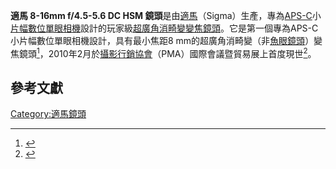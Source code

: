 {{Infobox photographic lenses
| name         = 8-16mm f/4.5-5.6 DC HSM
| image        = [[File:Sigma_8-16_Lens_for_Canon.jpg|220px]]
| maker        = [[適馬|適馬]]（Sigma）
| feat-is      = [[Image:X_mark.svg|15px]] 無
| feat-usm     = [[Image:Yes_check.svg|15px]] 有
| feat-sbf     = 
| feat-macro   = [[Image:X_mark.svg|15px]] 無
| feat-special = 
| type         = 
| application  = 數位單眼相機專用<br>消費級超廣角變焦鏡頭
| flength      = 8-16 mm
| fov          = 114.5° - 75.7°
| aperture     = f/4.5/22 - f/5.6/29
| groups       = 11
| elements     = 15
| diaphragm    = 7
| close-dist   = 24 cm (9.4 in)
| max-mag      = 1:7.8
| weight       = 555 g (16.4 oz)
| max-diameter = 75 mm
| max-length   = 106 mm
| filter       = N/A
| hood         = [[Image:Yes_check.svg|15px]] 有
| av-horiz     = 
| av-vert      = 
| av-diag      = 
| start        = 2010年2月
| msrp         = $1100 USD
}}
'''適馬 8-16mm f/4.5-5.6 DC HSM 鏡頭'''是由[[適馬|適馬]]（Sigma）生產，專為[[先進攝影系統C型|APS-C]]小[[影像感測元件|片幅]][[數位單眼相機|數位單眼相機]]設計的玩家級[[超廣角鏡頭|超廣角]][[消畸變鏡頭|消畸變]][[變焦鏡頭|變焦鏡頭]]。它是第一個專為APS-C小片幅數位單眼相機設計，具有最小焦距8 mm的超廣角消畸變（非[[魚眼鏡頭|魚眼鏡頭]]）變焦鏡頭<ref name=Sigma>{{cite web |author=Sigma Corporation |title=8-16mm f/4.5-5.6 DC HSM |url=http://www.sigmaphoto.com/shop/8-16mm-f45-56-dc-hsm-sigma |year=2010 |accessdate=2012-08-26 |archive-url=https://web.archive.org/web/20120822090418/http://www.sigmaphoto.com/shop/8-16mm-f45-56-dc-hsm-sigma |archive-date=2012-08-22 |dead-url=yes }}</ref>，2010年2月於[[攝影行銷協會|攝影行銷協會]]（PMA）國際會議暨貿易展上首度現世<ref>{{cite web|url=http://www.dpreview.com/articles/pma2010/|title=PMA 2010 Show Report|accessdate=2012-08-31|date=2010-05-04|work=[[Digital_Photography_Review|Digital Photography Review]]|deadurl=yes|archiveurl=https://web.archive.org/web/20120824002220/http://www.dpreview.com/articles/pma2010/|archivedate=2012-08-24}}</ref>。

== 參考文獻 ==
{{reflist}}

[[Category:適馬鏡頭|Category:適馬鏡頭]]